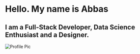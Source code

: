 
# Hello. My name is Abbas
## I am a Full-Stack Developer, Data Science Enthusiast and a Designer.

![Profile Pic](https://i.imgur.com/2D7TdPl.jpg)

<Socials name="linkedin" link="#" />
<Socials name="github" link="#" />
<Socials name="twitter" link="#" />
<Socials name="dribbble" link="#" />


